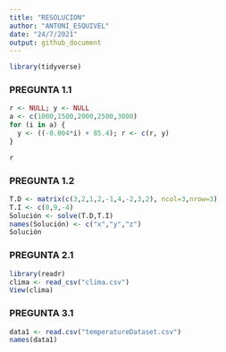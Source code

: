 ```yaml
---
title: "RESOLUCION"
author: "ANTONI_ESQUIVEL"
date: "24/7/2021"
output: github_document
---
```


```r
library(tidyverse)
```

### PREGUNTA 1.1
```r
r <- NULL; y <- NULL
a <- c(1000,1500,2000,2500,3000)
for (i in a) {
  y <- ((-0.004*i) + 85.4); r <- c(r, y)
}

r

```


### PREGUNTA 1.2

```r
T.D <- matrix(c(3,2,1,2,-1,4,-2,3,2), ncol=3,nrow=3)
T.I <- c(0,9,-4)
Solución <- solve(T.D,T.I)
names(Solución) <- c("x","y","z")
Solución
```

### PREGUNTA 2.1


```r
library(readr)
clima <- read_csv("clima.csv")
View(clima)
```

### PREGUNTA 3.1
```r
data1 <- read.csv("temperatureDataset.csv")
names(data1)
```